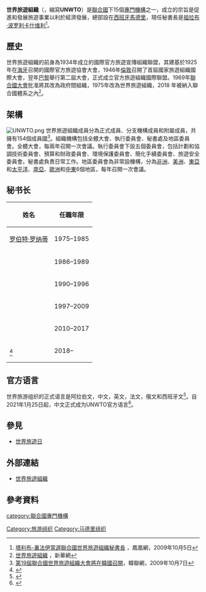 {{Infobox UN
| name = 世界旅遊組織{{zh}}<br>World Tourism Organization{{en}}
| image = [[File:United_Nations_World_Tourism_Organization_Logo.svg|200px]][[File:UNWTO_headquarters_(Madrid,_Spain)_01.jpg|200px]]
| image size = 
| caption = 位於馬德里的世界旅遊組織總部
| type = [[聯合國專門機構|聯合國專門機構]]
| acronyms = UNWTO
| headquarters = {{SPA}}[[馬德里|馬德里]]
| status = 營運中
| established = 1974年
| head = [[塔利布·裏法伊|塔利布·裏法伊]]（秘書長）
| website = {{URL|http://www.unwto.org/}}
| parent = [[聯合國經濟及社會理事會|聯合國經濟及社會理事會]]
| commons = United Nations
| footnotes = 
}}
'''世界旅遊組織'''（{{lang-en|'''W'''orld '''T'''ourism '''O'''rganization}}，縮寫'''UNWTO'''）是[[聯合國|聯合國]]下15個[[聯合國專門機構|專門機構]]之一，成立的宗旨是促進和發展旅遊事業以利於經濟發展，總部設在[[西班牙|西班牙]][[馬德里|馬德里]]，現任秘書長是[[祖拉布·波罗利卡什维利|祖拉布·波罗利卡什维利]]<ref>[http://news.ifeng.com/world/200910/1005_16_1377192.shtml 塔利布-裏法伊當選聯合國世界旅遊組織秘書長] {{Wayback|url=http://news.ifeng.com/world/200910/1005_16_1377192.shtml |date=20210522144123 }}，鳳凰網，2009年10月5日</ref>。

==歷史==
世界旅遊組織的前身為1934年成立的國際官方旅遊宣傳組織聯盟，其建基於1925年在[[海牙|海牙]]召開的國際官方旅遊協會大會，1946年[[倫敦|倫敦]]召開了首屆國家旅遊組織國際大會，翌年[[巴黎|巴黎]]舉行第二屆大會，正式成立官方旅遊組織國際聯盟。1969年[[聯合國大會|聯合國大會]]批准將其改為政府間組織，1975年改為世界旅遊組織，2018
年被納入聯合國體系之內<ref>[http://news.xinhuanet.com/ziliao/2003-01/27/content_709579.htm 世界旅遊組織] {{Wayback|url=http://news.xinhuanet.com/ziliao/2003-01/27/content_709579.htm |date=20150511182609 }}，新華網</ref>。

==架構==
[[File:UNWTO.png|thumb]]
世界旅遊組織成員分為正式成員、分支機構成員和附屬成員，共擁有154個成員國<ref>[http://chinese.yonhapnews.co.kr/culturesports/2009/10/07/8500000000ACK20091007003300881.HTML 第19屆聯合國世界旅遊組織大會將在韓國召開]，韓聯網，2009年10月7日</ref>。組織機構包括全體大會、執行委員會、秘書處及地區委員會。全體大會，每兩年召開一次會議。執行委員會下設五個委員會，包括計劃和協調技術委員會、預算和財政委員會、環境保護委員會、簡化手續委員會、旅遊安全委員會。秘書處負責日常工作。地區委員會為非常設機構，分為[[非洲|非洲]]、[[美洲|美洲]]、[[東亞|東亞]]和[[太平洋|太平洋]]、[[南亞|南亞]]、[[歐洲|歐洲]]和[[中東|中東]]6個地區，每年召開一次會議。

==秘书长==
{|class="wikitable"
|-
!姓名
!任職年限
|-
|{{flagicon|France}} [[罗伯特·罗纳蒂|罗伯特·罗纳蒂]]
|1975–1985
|-
|{{flagicon|Austria}} {{link-de|威利巴尔德·帕赫尔|Willibald Pahr}}
|1986–1989
|-
|{{flagicon|Mexico}} {{link-es|安东尼奥·恩里克斯·萨维尼亚克|Antonio Enríquez Savignac}}
|1990–1996
|-
|{{flagicon|France}} {{le|弗朗切斯科·弗兰加里利|Francesco Frangialli}}
|1997–2009
|-
|{{flagicon|Jordan}} {{le|塔莱布·里法|Taleb Rifai}}
|2010–2017
|-
|{{flagicon|Georgia}} {{link-ka|祖拉布·波利卡什维利|ზურაბ პოლოლიკაშვილი}}<ref>{{cite web|url=http://media.unwto.org/press-release/2017-05-12/unwto-executive-council-recommends-zurab-pololikashvili-secretary-general-p|title=UNWTO Executive Council recommends Zurab Pololikashvili for Secretary-General for the period 2018-2021 - World Tourism Organization UNWTO|website=media.unwto.org|access-date=2020-02-25|archive-url=https://web.archive.org/web/20190808150227/http://media.unwto.org/press-release/2017-05-12/unwto-executive-council-recommends-zurab-pololikashvili-secretary-general-p|archive-date=2019-08-08|dead-url=yes}}</ref>
|2018–
|}

==官方语言==
世界旅游组织的正式语言是阿拉伯文，中文，英文，法文，俄文和西班牙文<ref>{{cite web |title=LANGUAGE SERVICES |url=https://www.unwto.org/language-services |accessdate=2021-02-20 |archive-date=2021-05-22 |archive-url=https://web.archive.org/web/20210522144144/https://www.unwto.org/language-services |dead-url=no }}</ref>。自2021年1月25日起，中文正式成为UNWTO官方语言<ref>{{cite web |title=中文正式成为联合国世界旅游组织官方语言 |url=http://www.xinhuanet.com/2021-02/20/c_1127119735.htm |access-date=2021-02-20 |archive-date=2021-05-22 |archive-url=https://web.archive.org/web/20210522144205/http://www.xinhuanet.com/2021-02/20/c_1127119735.htm |dead-url=no }}</ref>。

==參見==
* [[世界旅遊日|世界旅遊日]]

==外部連結==
*[https://web.archive.org/web/20131008111244/http://www2.unwto.org/index.php 世界旅遊組織]

==參考資料==
<references/>

{{Portal|聯合國}}
{{旅遊}}
{{UN}}
{{Authority control}}
[[category:聯合國專門機構|category:聯合國專門機構]]
[[Category:旅游组织|Category:旅游组织]]
[[Category:马德里组织|Category:马德里组织]]